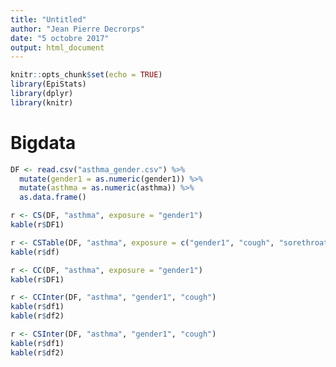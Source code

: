 ```yaml
---
title: "Untitled"
author: "Jean Pierre Decrorps"
date: "5 octobre 2017"
output: html_document
---
```


```r
knitr::opts_chunk$set(echo = TRUE)
library(EpiStats)
library(dplyr)
library(knitr)

```

# Bigdata

```r
DF <- read.csv("asthma_gender.csv") %>%
  mutate(gender1 = as.numeric(gender1)) %>%
  mutate(asthma = as.numeric(asthma)) %>%
  as.data.frame()

```

```r
r <- CS(DF, "asthma", exposure = "gender1")
kable(r$DF1)

r <- CSTable(DF, "asthma", exposure = c("gender1", "cough", "sorethroat"))
kable(r$df)

r <- CC(DF, "asthma", exposure = "gender1")
kable(r$DF1)

r <- CCInter(DF, "asthma", "gender1", "cough")
kable(r$df1)
kable(r$df2)

r <- CSInter(DF, "asthma", "gender1", "cough")
kable(r$df1)
kable(r$df2)

```

